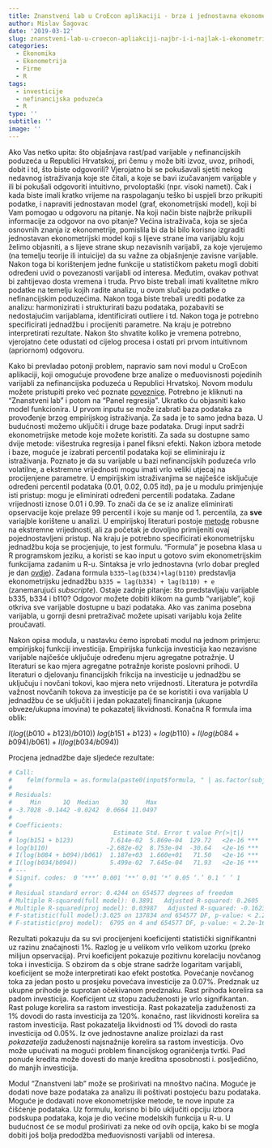 ```yaml
---
title: Znanstveni lab u CroEcon aplikaciji - brza i jednostavna ekonometrijska analiza
author: Mislav Šagovac
date: '2019-03-12'
slug: znanstveni-lab-u-croecon-apliakciji-najbr-i-i-najlak-i-ekonometrijski-testovi
categories:
  - Ekonomika
  - Ekonometrija
  - Firme
  - R
tags:
  - investicije
  - nefinancijska poduzeća
  - R
type: ''
subtitle: ''
image: ''
---
```


Ako Vas netko upita: što objašnjava rast/pad varijable `y` nefinancijskih poduzeća u Republici Hrvatskoj, pri čemu `y` može biti izvoz, uvoz, prihodi, dobit i td, što biste odgovorili? Vjerojatno bi se pokušavali sjetiti nekog nedavnog istraživanja koje ste čitali, a koje se bavi izučavanjem varijable `y` ili bi pokušali odgovoriti intuitivno, prvoloptaški (npr. visoki nameti). Čak i kada biste imali kratko vrijeme na raspolaganju teško bi uspjeli brzo prikupiti podatke, i napraviti jednostavan model (graf, ekonometrijski model), koji bi Vam pomogao u odgovoru na pitanje. Na koji način biste najbrže prikupili informacije za odgovor na ovo pitanje? Većina istraživača, koja se sjeća osnovnih znanja iz ekonometrije, pomislila bi da bi bilo korisno izgraditi jednostavan ekonometrijski model koji s lijeve strane ima varijablu koju želimo objasniti, a s lijeve strane skup nezavisnih varijabli, za koje vjerujemo (na temelju teorije ili intuicije) da su važne za objašnjenje zavisne varijable. Nakon toga bi korištenjem jedne funkcije u statističkom paketu mogli dobiti određeni uvid o povezanosti varijabli od interesa. Međutim, ovakav pothvat bi zahtijevao dosta vremena i truda. Prvo biste trebali imati kvalitetne mikro podatke na temelju kojih radite analizu, u ovom slučaju podatke o nefinancijskim poduzećima. Nakon toga biste trebali urediti podatke za analizu: harmonizirati i strukturirati bazu podataka, pozabaviti se nedostajućim varijablama, identificirati outliere i td. Nakon toga je potrebno specificirati jednadžbu i procijeniti parametre. Na kraju je potrebno interpretirati rezultate. Nakon što shvatite koliko je vremena potrebno, vjerojatno ćete odustati od cijelog procesa i ostati pri prvom intuitivnom (apriornom) odgovoru.

Kako bi prevladao potonji problem, napravio sam novi modul u CroEcon aplikaciji, koji omogućuje provođene brze analize o međuovisnosti pojedinih varijabli za nefinancijska poduzeća u Republici Hrvatskoj. Novom modulu možete pristupiti preko već poznate [poveznice](https://forensis.shinyapps.io/CroEcon/). Potrebno je kliknuti na "Znanstveni lab" i potom na "Panel regresija". Ukratko ću objasniti kako model funkcionira. U prvom inputu se može izabrati baza podataka za provođenje brzog empirijskog istraživanja. Za sada je to samo jedna baza. U budućnosti možemo uključiti i druge baze podataka. Drugi input sadrži ekonometrijske metode koje možete koristiti. Za sada su dostupne samo dvije metode: višestruka regresija i panel fiksni efekti. Nakon izbora metode i baze, moguće je izabrati percentil podataka koji se eliminiraju iz istraživanja. Poznato je da su varijable u bazi nefinancijskih poduzeća vrlo volatilne, a ekstremne vrijednosti mogu imati vrlo veliki utjecaj na procijenjene parametre. U empirijskim istraživanjima se najčešće isključuje određeni percentil podataka (0.01, 0.02, 0.05 itd), pa je u modulu primjenjuje isti pristup: mogu je eliminirati određeni percentili podataka. Zadane vrijednosti iznose 0.01 i 0.99. To znači da će se iz analize eliminirati opservacije koje prelaze 99 percentil i koje su manje od 1. percentila, za **sve** variajble korištene u analizi. U empirijskoj literaturi postoje [metode](https://www.leuphana.de/fileadmin/user_upload/Forschungseinrichtungen/ifvwl/WorkingPapers/wp_207_Upload.pdf) robusne na ekstremne vrijednosti, ali za početak je dovoljno primijeniti ovaj pojednostavljeni pristup. Na kraju je potrebno specificirati ekonometrijsku jednadžbu koja se procjenjuje, to jest formulu. "Formula" je posebna klasa u R programskom jeziku, a koristi se kao input u gotovo svim ekonometrijskim funkcijama zadanim u R-u. Sintaksa je vrlo jednostavna (vrlo dobar pregled je dan [ovdje](https://www.datacamp.com/community/tutorials/r-formula-tutorial)). Zadana formula `b335~lag(b334)+lag(b110)` predstavlja ekonometrijsku jednadžbu `b335 = lag(b334) + lag(b110) + e` (zanemarujući *subscripte*). Ostaje zadnje pitanje: što predstavljaju varijable b335, b334 i b110? Odgovor možete dobiti klikom na gumb "varijable", koji otkriva sve varijable dostupne u bazi podataka. Ako vas zanima posebna varijabla, u gornji desni pretraživač možete upisati varijablu koja želite proučavati.

Nakon opisa modula, u nastavku ćemo isprobati modul na jednom primjeru: empirijskoj funkciji investicija. Empirijska funkcija investicija kao nezavisne varijable najčešće uključuje određenu mjeru agregatne potražnje. U literaturi se kao mjera agregatne potražnje koriste poslovni prihodi. U literaturi o djelovanju financijskih frikcija na investicije u jednadžbu se uključuju i novčani tokovi, kao mjera neto vrijednosti. Literatura je potvrdila važnost novčanih tokova za investicije pa će se koristiti i ova varijabla U jednadžbu će se uključiti i jedan pokazatelj financiranja (ukupne obveze/ukupna imovina) te pokazatelj likvidnosti. Konačna R formula ima oblik:

$I(log((b010+b123)/b010)) ~ log(b151+b123) + log(b110) + I(log(b084+b094)/b061) + I(log(b034/b094))$ 

Procjena jednadžbe daje sljedeće rezultate:

```r
# Call:
#    felm(formula = as.formula(paste0(input$formula, " | as.factor(subjectid) |0|0")),      data = panelDataFinal) 
# 
# Residuals:
#     Min      1Q  Median      3Q     Max 
# -3.7028 -0.1442 -0.0242  0.0664 11.0497 
# 
# Coefficients:
#                            Estimate Std. Error t value Pr(>|t|)    
# log(b151 + b123)          7.614e-02  5.869e-04  129.72   <2e-16 ***
# log(b110)                -2.682e-02  8.753e-04  -30.64   <2e-16 ***
# I(log(b084 + b094)/b061)  1.187e+03  1.660e+01   71.50   <2e-16 ***
# I(log(b034/b094))         5.499e-02  7.645e-04   71.93   <2e-16 ***
# ---
# Signif. codes:  0 ‘***’ 0.001 ‘**’ 0.01 ‘*’ 0.05 ‘.’ 0.1 ‘ ’ 1
# 
# Residual standard error: 0.4244 on 654577 degrees of freedom
# Multiple R-squared(full model): 0.3891   Adjusted R-squared: 0.2605 
# Multiple R-squared(proj model): 0.03987   Adjusted R-squared: -0.1623 
# F-statistic(full model):3.025 on 137834 and 654577 DF, p-value: < 2.2e-16 
# F-statistic(proj model):  6795 on 4 and 654577 DF, p-value: < 2.2e-16 
```

Rezultati pokazuju da su svi procijenjeni koeficijenti statistički signifikantni uz razinu značajnosti 1%. Razlog je u velikom vrlo velikom uzorku (preko milijun opservacija). Prvi koeficijent pokazuje pozitivnu korelaciju novčanog toka i investicija. S obzirom da s obje strane sadrže logaritam varijabli, koeficijent se može interpretirati kao efekt postotka. Povećanje novčanog toka za jedan posto u prosjeku povećava investicije za 0.07%. Predznak uz ukupne prihode je suprotan očekivanom predznaku. Rast prihoda korelira sa padom investicija. Koeficijent uz stopu zaduženosti je vrlo signifikantan. Rast poluge korelira sa rastom investicija. Rast pokazatelja zaduženosti za 1% dovodi do rasta investicija za 120%. konačno, rast likvidnosti korelira sa rastom investicija. Rast pokazatelja likvidnosti od 1% dovodi do rasta investicija od 0.05%. Iz ove jednostavne analize proizlazi da rast *pokazatelja* zaduženosti najsnažnije korelira sa rastom investicija. Ovo može upućivati na mogući problem financijskog ograničenja tvrtki. Pad ponude kredita može dovesti do manje kreditna  sposobnosti i. posljedično, do manjih investicija.

Modul "Znanstveni lab" može se proširivati na mnoštvo načina. Moguće je dodati nove baze podataka za analizu ili poštivati postojeću bazu podataka. Moguće je dodavati nove ekonometrijske metode, te nove inpute za čišćenje podataka. Uz formulu, korisno bi bilo uključiti opciju izbora podskupa podataka, koja je dio većine modelskih funkcija u R-u. U budućnost će se modul proširivati za neke od ovih opcija, kako bi se mogla dobiti još bolja predodžba međuovisnosti varijabli od interesa.